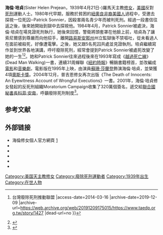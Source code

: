 <!-- Deleted image removed: [[Image:Helen_Prejean.png|thumb]] -->
{{Infobox person
|name=海倫·培貞修女
|image=HelenPrejean.jpg
|image_size=
|caption=海倫·培貞修女（2004年照片）

|birth_name=
|birth_date = {{Birth date and age|1939|04|21}}
|birth_place=[[美國|美國]],[[路易西安納州|路易西安納州]],[[巴頓魯治|巴頓魯治]]
|death_date=
|death_place=
|death_cause=
|resting_place=
|resting_place_coordinates=
|residence=
|nationality=美國
|other_names=
|known_for=反對死刑
|education=
|employer=
|title=
|religion=[[羅馬天主教|羅馬天主教]]
|parents=
|relatives=
|website=http://www.prejean.org/
|footnotes=
}}

'''海倫·培貞'''(Sister Helen Prejean，1939年4月21日-)羅馬天主教[[修女|修女]]，[[美國|美國]]反對[[死刑|死刑]]運動人士。1980年代早期，服務於貧困的[[紐奧良|紐奧良]][[非裔美國人|非裔美國人]]過程中，受邀去探視一位死囚─Patrick Sonnier，因殺害兩名青少年而被判死刑。經過一段書信往返之後，後來她開始到獄中去探視他。1984年4月，Patrick Sonnier被處決，海倫·培貞在場見證死刑執行，她後來回憶，警衛將頭套罩在他臉上前，培貞為了讓索尼爾感到尊嚴而向他招手，離開[[路易斯安那州|路易斯安那州]]州立監獄後不禁嘔吐，從未看過人在面前被殺死，好像遭電擊。之後，她又跟5名死囚共處並見證執刑。培貞繼續寫作並到世界各地演講，呼吁廢除死刑，經常會提到Patrick Sonnier被處死改變了她的一生<ref>{{Cite web |url=http://www.taedp.org.tw/story/1427 |title=人物專訪：海倫‧普雷松修女 {{!}} 台灣廢除死刑推動聯盟 |access-date=2014-03-16 |archive-date=2019-12-09 |archive-url=https://web.archive.org/web/20191209175015/https://www.taedp.org.tw/story/1427 |dead-url=no }}</ref><ref>{{Cite web |url=http://news.singtao.ca/toronto/2010-11-29/headline1291021567d2872210.html |title=反死刑修女培貞 多市籲關注死囚_星島日報_加拿大多倫多中文新聞網。 |access-date=2014-03-16 |archive-url=https://web.archive.org/web/20140316215554/http://news.singtao.ca/toronto/2010-11-29/headline1291021567d2872210.html |archive-date=2014-03-16 |dead-url=yes }}</ref>。她和Patrick Sonnier往來過程後來在1993年寫成《[[越過死亡線|越過死亡線]]》(Dead Man Walking)一書，連續31周蟬聯《[[紐約時報|紐約時報]]》暢銷書籍榜首，並改編成[[電影|電影]]和[[音樂劇|音樂劇]]，電影版在1995年上映，由演員[[蘇珊·莎蘭登|蘇珊·莎蘭登]]飾演海倫·培貞，並榮獲4項[[奧斯卡獎|奧斯卡獎]]。2004年12月，普吉恩修女再次出版《The Death of Innocents: An Eyewitness Account of Wrongful Executions》一書。2001年，海倫·培貞修女發起的反死刑組織Moratorium Campaign收集了320萬個簽名，遞交給[[聯合國秘書長|聯合國秘書長]][[科菲·安南|科菲·安南]]，呼籲廢除死刑制度<ref>{{Cite web |url=http://news.sina.com/singtao/104-103-102-106/2006-02-24/0657674906.html |title=星島日報-普吉恩修女：廢除死刑滅枉死 |access-date=2014-03-16 |archive-date=2014-03-16 |archive-url=https://web.archive.org/web/20140316213043/http://news.sina.com/singtao/104-103-102-106/2006-02-24/0657674906.html |dead-url=no }}</ref>。　　

== 参考文献 ==
{{Reflist}}

== 外部链接 ==
* 海倫修女個人官方網頁 [http://www.sisterhelen.org/] {{Wayback|url=http://www.sisterhelen.org/ |date=20210419045347 }}
* {{Facebook|SisterHelenPrejean}}
* {{Twitter|helenprejean}}
* {{C-SPAN|helenprejean}}
* {{IMDb name|0695878}}
* {{Worldcat id|lccn-n92-115539}}

{{Authority control}}
[[Category:美国天主教修女|Category:美国天主教修女]]
[[Category:廢除死刑運動者|Category:廢除死刑運動者]]
[[Category:1939年出生|Category:1939年出生]]
[[Category:在世人物|Category:在世人物]]